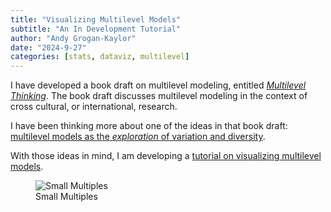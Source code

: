 ```yaml
---
title: "Visualizing Multilevel Models"
subtitle: "An In Development Tutorial"
author: "Andy Grogan-Kaylor"
date: "2024-9-27"
categories: [stats, dataviz, multilevel]
---
```


I have developed a book draft on multilevel modeling, entitled [*Multilevel Thinking*](https://agrogan1.github.io/multilevel-thinking/). The book draft discusses multilevel modeling in the context of cross cultural, or international, research. 

I have been thinking more about one of the ideas in that book draft: [multilevel models as the *exploration* of variation and diversity](https://agrogan1.github.io/multilevel-thinking/conceptual-framework.html#sec-studyvariation).

With those ideas in mind, I am developing a [tutorial on visualizing multilevel models](https://agrogan1.github.io/multilevel/visualizing-MLM/visualizing-MLM.html). 

![Small Multiples](mysmallmultiples.png)





